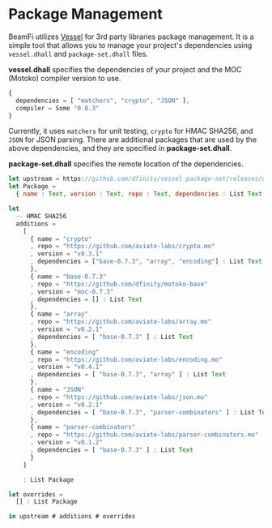 # Package Management

BeamFi utilizes [Vessel](https://github.com/dfinity/vessel) for 3rd party libraries package management.
It is a simple tool that allows you to manage your project's dependencies using `vessel.dhall` and `package-set.dhall` files.

**vessel.dhall** specifies the dependencies of your project and the MOC (Motoko) compiler version to use.

```js
{
  dependencies = [ "matchers", "crypto", "JSON" ],
  compiler = Some "0.8.3"
}
```

Currently, it uses `matchers` for unit testing, `crypto` for HMAC SHA256, and `JSON` for JSON parsing.
There are additional packages that are used by the above dependencies, and they are specified in **package-set.dhall**.

**package-set.dhall** specifies the remote location of the dependencies.

```js
let upstream = https://github.com/dfinity/vessel-package-set/releases/download/mo-0.6.21-20220215/package-set.dhall
let Package =
  { name : Text, version : Text, repo : Text, dependencies : List Text }

let
  -- HMAC SHA256
  additions =
    [
      { name = "crypto"
      , repo = "https://github.com/aviate-labs/crypto.mo"
      , version = "v0.3.1"
      , dependencies = ["base-0.7.3", "array", "encoding"] : List Text
      },
      { name = "base-0.7.3"
      , repo = "https://github.com/dfinity/motoko-base"
      , version = "moc-0.7.3"
      , dependencies = [] : List Text
      },
      { name = "array"
      , repo = "https://github.com/aviate-labs/array.mo"
      , version = "v0.2.1"
      , dependencies = [ "base-0.7.3" ] : List Text
      },
      { name = "encoding"
      , repo = "https://github.com/aviate-labs/encoding.mo"
      , version = "v0.4.1"
      , dependencies = [ "base-0.7.3", "array" ] : List Text
      },
      { name = "JSON"
      , repo = "https://github.com/aviate-labs/json.mo"
      , version = "v0.2.1"
      , dependencies = [ "base-0.7.3", "parser-combinators" ] : List Text
      },
      { name = "parser-combinators"
      , repo = "https://github.com/aviate-labs/parser-combinators.mo"
      , version = "v0.1.2"
      , dependencies = [ "base-0.7.3" ] : List Text
      }
    ]

    : List Package

let overrides =
  [] : List Package

in upstream # additions # overrides
```

